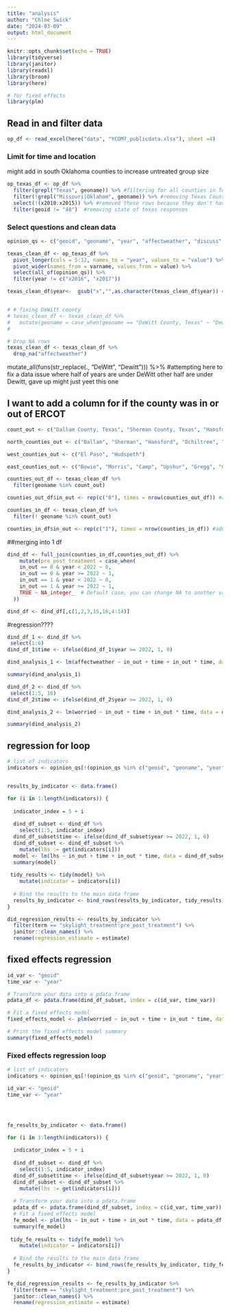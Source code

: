 ```yaml
---
title: "analysis"
author: "Chloe Swick"
date: "2024-03-09"
output: html_document
---
```


```r
knitr::opts_chunk$set(echo = TRUE)
library(tidyverse)
library(janitor)
library(readxl)
library(broom)
library(here)

# for fixed effects
library(plm)
```

## Read in and filter data

```r
op_df <- read_excel(here("data", "YCOM7_publicdata.xlsx"), sheet =4)

```

### Limit for time and location

might add in south Oklahoma counties to increase untreated group size

```r
op_texas_df <- op_df %>% 
  filter(grepl("Texas", geoname)) %>% #filtering for all counties in Texas 
  filter(!grepl("Missouri|Oklahom", geoname)) %>% #removing Texas County in Missouri and Oklahoma
  select(!(x2010:x2015)) %>% #removed these rows because they don't have a ton of data 
  filter(geoid != "48")  #removing state of texas responses 

```

### Select questions and clean data

```r
opinion_qs <- c("geoid", "geoname", "year", "affectweather", "discuss",  "fundrenewables", "futuregen",  "governor", "happening", "harmus", "personal", "rebates", "regulate", "worried") # all of the opinion questions that are relevant imo, removed a couple that didn't have any data from before 2021
```

```r
texas_clean_df <- op_texas_df %>% 
  pivot_longer(cols = 5:12, names_to = "year", values_to = "value") %>% 
  pivot_wider(names_from = varname, values_from = value) %>% 
  select(all_of(opinion_qs)) %>% 
  filter(year != c("x2016", "x2017"))

texas_clean_df$year<-  gsub("x","",as.character(texas_clean_df$year)) #removed weird x before year 


# # fixing DeWitt county
# texas_clean_df <- texas_clean_df %>% 
#   mutate(geoname = case_when(geoname == "DeWitt County, Texas" ~ "Dewitt County, Texas"))
#   

# Drop NA rows
texas_clean_df <- texas_clean_df %>% 
  drop_na("affectweather")
```

mutate_all(funs(str_replace(., "DeWitt", "Dewitt"))) %\>% #attempting here to fix a data issue where half of years are under DeWitt other half are under Dewitt, gave up might just yeet this one

## I want to add a column for if the county was in or out of ERCOT

```r
count_out <- c("Dallam County, Texas", "Sherman County, Texas", "Hansford County, Texas", "Ochiltree County, Texas", "Lipscomb County, Texas", "Hartley County, Texas", "Moore County, Texas", "Hutchinson County, Texas", "Hemphil County, Texas", "Bailey County, Texas", "Lamb County, Texas", "Cochran County, Texas", "Hockley County, Texas", "Yoakum County, Texas", "Terry County, Texas", "Gaines County, Texas", "El Paso County, Texas", "Hudspeth County, Texas", "Bowie County, Texas", "Morris County, Texas", "Camp County, Texas", "Upshur County, Texas", "Gregg County, Texas", "Cass County, Texas", "Marion County, Texas", "Harrison County, Texas", "Panola County, Texas", "Shelby County, Texas", "San Augustine County, Texas", "Sabine County, Texas", "Jasper County, Texas", "Newton County, Texas", "Tyler County, Texas", "Polk County, Texas", "Trinity County, Texas", "San Jacinto County, Texas", "Liberty County, Texas", "Hardin County, Texas", "Jefferson County, Texas", "Orange County, Texas", "Jasper County, Texas", "Newton County, Texas")

north_counties_out <- c("Dallam", "Sherman", "Hansford", "Ochiltree", "Lipscomb", "Hartley", "Moore", "Hutchinson", "Hemphil", "Bailey", "Lamb", "Cochran", "Hockley", "Yoakum", "Terry", "Gaines")

west_counties_out <- c("El Paso", "Hudspeth")

east_counties_out <- c("Bowie", "Morris", "Camp", "Upshur", "Gregg", "Cass", "Marion", "Harrison", "Panola", "Shelby", "San Augustine", "Sabine", "Jasper", "Newton", "Tyler", "Polk", "Trinity", "San Jacinto", "Liberty", "Hardin", "Jefferson", "Orange", "Jasper", "Newton")
```

```r
counties_out_df <- texas_clean_df %>% 
  filter(geoname %in% count_out)

counties_out_df$in_out <- rep(c("0"), times = nrow(counties_out_df)) #adding a column that these counties are out 

```

```r
counties_in_df <- texas_clean_df %>% 
  filter(! geoname %in% count_out)

counties_in_df$in_out <- rep(c("1"), times = nrow(counties_in_df)) #adding a column that these counties are in
```

##merging into 1 df

```r
dind_df <- full_join(counties_in_df,counties_out_df) %>% 
    mutate(pre_post_treatment = case_when(
    in_out == 0 & year < 2022 ~ 0,
    in_out == 0 & year >= 2022 ~ 1,
    in_out == 1 & year < 2022 ~ 0,
    in_out == 1 & year >= 2022 ~ 1,
    TRUE ~ NA_integer_  # Default case, you can change NA to another value if needed
  )) 

dind_df <- dind_df[,c(1,2,3,15,16,4:14)]
```

#regression????

```r
dind_df_1 <- dind_df %>% 
 select(1:6) 
dind_df_1$time <- ifelse(dind_df_1$year >= 2022, 1, 0)

dind_analysis_1 <- lm(affectweather ~ in_out + time + in_out * time, data = dind_df_1)

summary(dind_analysis_1)
```

```r
dind_df_2 <- dind_df %>% 
 select(1:5, 16) 
dind_df_2$time <- ifelse(dind_df_2$year >= 2022, 1, 0)

dind_analysis_2 <- lm(worried ~ in_out + time + in_out * time, data = dind_df_2)

summary(dind_analysis_2)
```

## regression for loop

```r

# list of indicators
indicators <- opinion_qs[!(opinion_qs %in% c("geoid", "geoname", "year"))]


results_by_indicator <- data.frame()

for (i in 1:length(indicators)) {
  
  indicator_index = 5 + i
  
  dind_df_subset <- dind_df %>% 
    select(1:5, indicator_index)
  dind_df_subset$time <- ifelse(dind_df_subset$year >= 2022, 1, 0)
  dind_df_subset <- dind_df_subset %>% 
    mutate(lhs := get(indicators[i]))
  model <- lm(lhs ~ in_out + time + in_out * time, data = dind_df_subset)
  summary(model)
  
 tidy_results <- tidy(model) %>%
    mutate(indicator = indicators[i])
  
  # Bind the results to the main data frame
  results_by_indicator <- bind_rows(results_by_indicator, tidy_results)
}

did_regression_results <- results_by_indicator %>% 
  filter(term == "skylight_treatment:pre_post_treatment") %>% 
  janitor::clean_names() %>% 
  rename(regression_estimate = estimate)
```

## fixed effects regression

```r

id_var <- "geoid"
time_var <- "year"

# Transform your data into a pdata.frame
pdata_df <- pdata.frame(dind_df_subset, index = c(id_var, time_var))

# Fit a fixed effects model
fixed_effects_model <- plm(worried ~ in_out + time + in_out * time, data = pdata_df, model = "within")

# Print the fixed effects model summary
summary(fixed_effects_model)
```

### Fixed effects regression loop

```r

# list of indicators
indicators <- opinion_qs[!(opinion_qs %in% c("geoid", "geoname", "year"))]

id_var <- "geoid"
time_var <- "year"




fe_results_by_indicator <- data.frame()

for (i in 1:length(indicators)) {
  
  indicator_index = 5 + i
  
  dind_df_subset <- dind_df %>% 
    select(1:5, indicator_index)
  dind_df_subset$time <- ifelse(dind_df_subset$year >= 2022, 1, 0)
  dind_df_subset <- dind_df_subset %>% 
    mutate(lhs := get(indicators[i]))
  
  # Transform your data into a pdata.frame
  pdata_df <- pdata.frame(dind_df_subset, index = c(id_var, time_var))
  # Fit a fixed effects model
  fe_model <- plm(lhs ~ in_out + time + in_out * time, data = pdata_df, model = "within")
  summary(fe_model)
  
 tidy_fe_results <- tidy(fe_model) %>%
    mutate(indicator = indicators[i])
  
  # Bind the results to the main data frame
  fe_results_by_indicator <- bind_rows(fe_results_by_indicator, tidy_fe_results)
}

fe_did_regression_results <- fe_results_by_indicator %>% 
  filter(term == "skylight_treatment:pre_post_treatment") %>% 
  janitor::clean_names() %>% 
  rename(regression_estimate = estimate)

```
